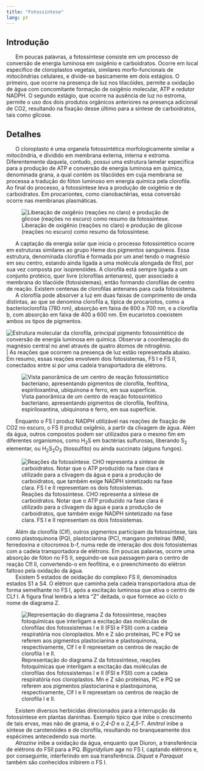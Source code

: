 ```yaml
---
title: "Fotossíntese"
lang: pt
---
```



```{=html}
<script async src="https://www.googletagmanager.com/gtag/js?id=G-S1L73VGCG5"></script>
```
```{=html}
<script>
  window.dataLayer = window.dataLayer || [];
  function gtag(){dataLayer.push(arguments);}
  gtag('js', new Date());

  gtag('config', 'G-S1L73VGCG5');
</script>
```



## Introdução

|       Em poucas palavras, a fotossíntese consiste em um processo de conversão de energia luminosa em oxigênio e carboidratos. Ocorre em local específico de cloroplastos vegetais, similares morfo-funcionais de mitocôndrias celulares, e divide-se basicamente em dois estágios. O primeiro, que ocorre na presença de luz nos tilacóides, permite a oxidação de água com concomitante formação de oxigênio molecular, ATP e redutor NADPH. O segundo estágio, que ocorre na ausência de luz no estroma, permite o uso dos dois produtos orgânicos anteriores na presença adicional de CO2, resultando na fixação desse último para a síntese de carboidratos, tais como glicose.

## Detalhes

|       O cloroplasto é uma organela fotossintética morfologicamente similar a mitocôndria, e dividido em membrana externa, interna e estroma. Diferentemente daquela, contudo, possui uma estrutura lamelar específica para a produção de ATP e conversão de energia luminosa em química, denominada grana, a qual contém os tilacóides em cuja membrana se processa a tradução do fóton luminoso em energia química pela clorofila. Ao final do processo, a fotossíntese leva a produção de oxigênio e de carboidratos. Em procariontes, como cianobactérias, essa conversão ocorre nas membranas plasmáticas.

![Liberação de oxigênio (reações no claro) e produção de glicose (reações no escuro) como resumo da fotossíntese.](cicloClarEsc.png){#fig-cicloClarEsc}


|       A captação da energia solar que inicia o processo fotossintético ocorre em estruturas similares ao grupo Heme dos pigmentos sanguíneos. Essa estrutura, denominada clorofila é formada por um anel tendo o magnésio em seu centro, estando ainda ligada a uma molécula alongada de fitol, por sua vez composta por isoprenóides. A clorofila está sempre ligada a um conjunto protéico, quer livre (clorofilas antenares), quer associado à membrana do tilacóide (fotosistemas), então formando clorofilas de centro de reação. Existem centenas de clorofilas antenares para cada fotosistema. 

|       A clorofila pode absorver a luz em duas faixas de comprimento de onda distintas, ao que se denomina clorofila a, típica de procariotos, como a bacterioclorofila (780 nm), absorção em faixa de 600 a 700 nm, e a clorofila b, com absorção em faixa de 400 a 600 nm. Em eucariotos coexistem ambos os tipos de pigmentos. 

![Estrutura molecular da clorofila, principal pigmento fotossintético de conversão de energia luminosa em química. Observar a coordenação do magnésio central no anel através de quatro átomos de nitrogênio.](clorofila.png){#fig-clorofila}
|       As reações que ocorrem na presença de luz estão representada abaixo. Em resumo, essas reações envolvem dois fotosistemas, FS I e FS II, conectados entre si por uma cadeia transportadora de elétrons. 

![Vista panorâmica de um centro de reação fotossintético bacteriano, apresentando pigmentos de clorofila, feofitina, espiriloxantina, ubiquinona e ferro, em sua superfície.](fotossist.png){#fig-fotossist}

|       Enquanto o FS I produz NADPH utilizável nas reações de fixação de CO2 no escuro, o FS II produz oxigênio, a partir da clivagem de água. Além da água, outros compostos podem ser utilizados para o mesmo fim em diferentes organismos, como H$_{2}$S em bactérias sulfurosas, liberando S$_{2}$ elementar, ou H$_{2}$S$_{2}$O$_{3}$ (tiossulfito) ou ainda succinato (alguns fungos).

![Reações da fotossíntese. CHO representa a síntese de carboidratos. Notar que o ATP produzido na fase clara é utilizado para a clivagem da água e para a produção de carboidratos, que também exige NADPH sintetizado na fase clara. FS I e II representam os dois fotosistemas.](fotossReacoes.png){#fig-fotossReacoes}

|       Além da clorofila (Clf), outros pigmentos participam da fotossíntese, tais como plastoquinona (PQ), plastocianina (PC), mangano proteínas (MN), ferredoxina e citocromos b-f, numa rede de interação dos dois fotosistemas com a cadeia transportadora de elétrons. Em poucas palavras, ocorre uma absorção de fóton no FS II, seguindo-se sua passagem para o centro de reação Cfl II, convertendo-o em feofitina, e o preenchimento do elétron faltoso pela oxidação da água. 

|       Existem 5 estados de oxidação do complexo FS II, denominados estados S1 a S4. O elétron que caminha pela cadeia transportadora atua de forma semelhante no FS I, após a excitação luminosa que ativa o centro de  CLf I. A figura final lembra a letra “Z” deitada, o que fornece ao ciclo o nome de diagrama Z.

![Representação do diagrama Z da fotossíntese, reações fotoquímicas que interligam a excitação das moléculas de clorofilas dos fotossistemas I e II (FSI e FSII) com a cadeia respiratória nos cloroplastos. Mn e Z são proteínas, PC  e PQ se referem aos pigmentos plastocianina e plastoquinona, respectivamente, Clf I e II represetam os centros de reação de clorofila I e II.](diagramaZ.png){#fig-diagramaZ}

|       Existem diversos herbicidas direcionados para a interrupção da fotossíntese em plantas daninhas. Exemplo típico que inibe o crescimento de tais ervas, mas não de grama, é o *2,4-D* e o *2,4,5-T*. *Amitrol* inibe a síntese de carotenóides e de clorofila, resultando no branqueamente dos espécimes antecedendo sua morte.

|       *Atrazine* inibe a oxidação da água, enquanto que Diuron, a transferência de elétrons do FSII para a PQ. *Bigyridylium* age no FS I, captando elétrons e, por conseguinte, interferindo em sua transferência. *Diquat* e *Paraquat* também são conhecidos inibirem o FS I. 



<!-- ### Síntese {.unnumbered} -->

